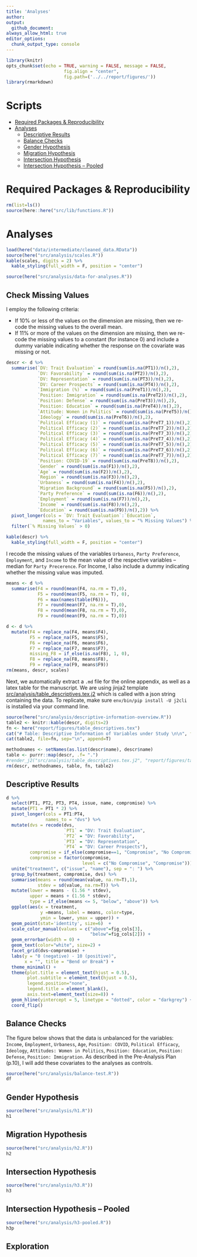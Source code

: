 ```yaml
---
title: 'Analyses'
author: 
output: 
  github_document:
always_allow_html: true
editor_options: 
  chunk_output_type: console
---
```


```r
library(knitr)
opts_chunk$set(echo = TRUE, warning = FALSE, message = FALSE,
                      fig.align = "center",
                      fig.path=('../../report/figures/'))
library(rmarkdown)
```

# Scripts
- [Required Packages &amp; Reproducibility](#required-packages-&amp;-reproducibility)
- [Analyses](#analyses)
  - [Descriptive Results](#descriptive-results)
  - [Balance Checks](#balance-checks)
  - [Gender Hypothesis](#gender-hypothesis)
  - [Migration Hypothesis](#migration-hypothesis)
  - [Intersection Hypothesis](#intersection-hypothesis)
  - [Intersection Hypothesis -- Pooled](#intersection-hypothesis--pooled)

# Required Packages &amp; Reproducibility
```r
rm(list=ls())
source(here::here("src/lib/functions.R"))
```

# Analyses
```r
load(here("data/intermediate/cleaned_data.RData"))
source(here("src/analysis/scales.R"))
kable(scales, digits = 2) %>%
  kable_styling(full_width = F, position = "center")
```

```r
source(here("src/analysis/data-for-analyses.R"))
```

## Check Missing Values
I employ the following criteria:

- If 10% or less of the values on the dimension are missing, then we re-code the missing values to the overall mean.
- If 11% or more of the values on the dimension are missing, then we re-code the missing values to a constant (for instance 0) and include a dummy variable indicating whether the response on the covariate was missing or not.

```r
descr <- d %>%
  summarise(`DV: Trait Evaluation` = round(sum(is.na(PT1))/n(),2),
            `DV: Favorability` = round(sum(is.na(PT2))/n(),2),
            `DV: Representation` = round(sum(is.na(PT3))/n(),2),
            `DV: Career Prospects` = round(sum(is.na(PT4))/n(),2),
            `Immigration (%)` = round(sum(is.na(PreT1))/n(),2),
            `Position: Immigration` = round(sum(is.na(PreT2))/n(),2),
            `Position: Defense` = round(sum(is.na(PreT3))/n(),2),
            `Position: Education` = round(sum(is.na(PreT4))/n(),2),
            `Attitude: Women in Politics` = round(sum(is.na(PreT5))/n(),2),
            `Ideology` = round(sum(is.na(PreT6))/n(),2),
            `Political Efficacy (1)` = round(sum(is.na(PreT7_1))/n(),2),
            `Political Efficacy (2)` = round(sum(is.na(PreT7_2))/n(),2),
            `Political Efficacy (3)` = round(sum(is.na(PreT7_3))/n(),2),
            `Political Efficacy (4)` = round(sum(is.na(PreT7_4))/n(),2),
            `Political Efficacy (5)` = round(sum(is.na(PreT7_5))/n(),2),
            `Political Efficacy (6)` = round(sum(is.na(PreT7_6))/n(),2),
            `Political Efficacy (7)` = round(sum(is.na(PreT7_7))/n(),2),
            `Position: COVID-19` = round(sum(is.na(PreT8))/n(),2),
            `Gender` = round(sum(is.na(F1))/n(),2),
            `Age` = round(sum(is.na(F2))/n(),2),
            `Region` = round(sum(is.na(F3))/n(),2),
            `Urbaness` = round(sum(is.na(F4))/n(),2),
            `Migration Background` = round(sum(is.na(F5))/n(),2),
            `Party Preference` = round(sum(is.na(F6))/n(),2),
            `Employment` = round(sum(is.na(F7))/n(),2),
            `Income` = round(sum(is.na(F8))/n(),2),
            `Education` = round(sum(is.na(F9))/n(),2)) %>%
  pivot_longer(cols = `DV: Trait Evaluation`:`Education`,
              names_to = "Variables", values_to = "% Missing Values") %>%
  filter(`% Missing Values` > 0) 

kable(descr) %>%
  kable_styling(full_width = F, position = "center")
```

I recode the missing values of the variables `Urbaness`, `Party Preference`, `Employment`, and `Income` to the mean value of the respective variables -- median for `Party Precerence`.
For Income, I also include a dummy indicating whether the missing value was imputed.

```r
means <- d %>%
  summarise(F4 = round(mean(F4, na.rm = T),0),
            F5 = round(mean(F5, na.rm = T), 0),
            F6 = max(names(table(F6))),
            F7 = round(mean(F7, na.rm = T),0),
            F8 = round(mean(F8, na.rm = T),0),
            F9 = round(mean(F9, na.rm = T),0))

d <- d %>%
  mutate(F4 = replace_na(F4, means$F4),
         F5 = replace_na(F5, means$F5),
         F6 = replace_na(F6, means$F6),
         F7 = replace_na(F7, means$F7),
         missing_F8 = if_else(is.na(F8), 1, 0),
         F8 = replace_na(F8, means$F8),
         F9 = replace_na(F9, means$F9))
rm(means, descr, scales)
```

Next, we automatically extract a `.md` file for the online appendix, as well as a  latex table for the manuscript. 
We are using jinja2 template [src/analysis/table_descriptives.tex.j2](table.tex.j2) which is called with a json string containing the data.
To replicate, make sure `env/bin/pip install -U j2cli` is installed via your command line.

```r
source(here("src/analysis/descriptive-information-overview.R"))
table2 <- knitr::kable(descr, digits=2)
fn <- here("report/figures/table_descriptives.tex")
cat("# Table: Descriptive Information of Variables under Study \n\n", file=fn)
cat(table2, file=fn, sep="\n", append=T)

methodnames <- setNames(as.list(descr$name), descr$name)
table <- purrr::map(descr, .f= ".") 
#render_j2("src/analysis/table_descriptives.tex.j2", "report/figures/table_descriptives.tex", data=list(data=table, methods=methodnames)
rm(descr, methodnames, table, fn, table2)
```

## Descriptive Results
```r
d %>%
  select(PT1, PT2, PT3, PT4, issue, name, compromise) %>%
  mutate(PT1 = PT1 * 2) %>%
  pivot_longer(cols = PT1:PT4,
               names_to = "dvs") %>%
  mutate(dvs = recode(dvs,
                      `PT1` = "DV: Trait Evaluation",
                      `PT2` = "DV: Favorability",
                      `PT3` = "DV: Representation",
                      `PT4` = "DV: Career Prospects"),
         compromise = if_else(compromise==1, "Compromise", "No Compromise"),
         compromise = factor(compromise,
                             level = c("No Compromise", "Compromise"))) %>%
  unite("treatment", c("issue", "name"), sep = ": ") %>%
  group_by(treatment, compromise, dvs) %>%
  summarise(means = round(mean(value, na.rm=T),1),
            stdev = sd(value, na.rm=T)) %>%
  mutate(lower = means - (1.56 * stdev),
         upper = means + (1.56 * stdev),
         type = if_else(means <= 5, "below", "above")) %>%
  ggplot(aes(x = treatment, 
             y =means, label = means, color=type,
             ymin = lower, ymax = upper)) +
  geom_point(stat='identity', size=6)  +
  scale_color_manual(values = c("above"=fig_cols[3],
                                "below"=fig_cols[2])) +
  geom_errorbar(width = 0) +
  geom_text(color="white", size=2) +
  facet_grid(dvs~compromise) +
  labs(y = "0 (negative) - 10 (positive)", 
       x = "", title = "Bend or Break") +
  theme_minimal() +
  theme(plot.title = element_text(hjust = 0.5),
        plot.subtitle = element_text(hjust = 0.5),
        legend.position="none",
        legend.title = element_blank(),
        axis.text=element_text(size=8)) +
  geom_hline(yintercept = 5, linetype = "dotted", color = "darkgrey") +
  coord_flip() 
```

## Balance Checks

The figure below shows that the data is unbalanced for the variables: `Income`, `Employment`, `Urbaness`, `Age`, `Position: COVID`, `Political Efficacy`, `Ideology`,
`Attitudes: Women in Politics`, `Position: Education`, `Position: Defense`, `Position: Immigration`.
As described in the Pre-Analysis Plan (p.10), I will add these covariates to the analyses as controls.
```r
source(here("src/analysis/balance-test.R"))
df
```

## Gender Hypothesis 
```r
source(here("src/analysis/h1.R"))
h1
```

## Migration Hypothesis
```r
source(here("src/analysis/h2.R"))
h2
```

## Intersection Hypothesis
```r
source(here("src/analysis/h3.R"))
h3
```

## Intersection Hypothesis -- Pooled
```r
source(here("src/analysis/h3-pooled.R"))
h3p
```

## Exploration
